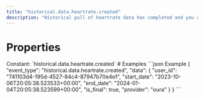```yaml
---
title: "historical.data.heartrate.created"
description: "Historical pull of heartrate data has completed and you can now pull data for this resource."
---
```

# Properties
<ResponseField name="event_type" type="const string" required="true">
Constant: `historical.data.heartrate.created`
</ResponseField>
<ResponseField name="data" type="HistoricalDataCreated" required="true">
<Expandable title="HistoricalDataCreated" defaultOpen="true">
<ResponseField name="user_id" type="string" required="true">
</ResponseField>
<ResponseField name="start_date" type="string" required="true">
</ResponseField>
<ResponseField name="end_date" type="string" required="true">
</ResponseField>
<ResponseField name="is_final" type="boolean" required="true">
</ResponseField>
<ResponseField name="provider" type="string" required="true">
</ResponseField>
</Expandable>
</ResponseField>
# Examples
<CodeGroup>
```json Example
{
  "event_type": "historical.data.heartrate.created",
  "data": {
    "user_id": "741103d4-195d-4527-84c4-87947b70e4e1",
    "start_date": "2023-10-06T20:05:38.523533+00:00",
    "end_date": "2024-01-04T20:05:38.523599+00:00",
    "is_final": true,
    "provider": "oura"
  }
}
```
</CodeGroup>
